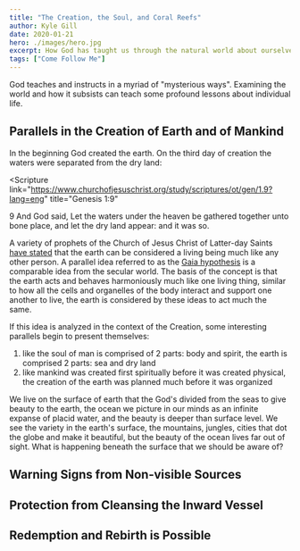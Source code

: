 ```yaml
---
title: "The Creation, the Soul, and Coral Reefs"
author: Kyle Gill
date: 2020-01-21
hero: ./images/hero.jpg
excerpt: How God has taught us through the natural world about ourselves
tags: ["Come Follow Me"]
---
```


God teaches and instructs in a myriad of "mysterious ways". Examining the world and how it subsists can teach some profound lessons about individual life.

## Parallels in the Creation of Earth and of Mankind

In the beginning God created the earth. On the third day of creation the waters were separated from the dry land:

<Scripture
  link="https://www.churchofjesuschrist.org/study/scriptures/ot/gen/1.9?lang=eng"
  title="Genesis 1:9"
>
  9 And God said, Let the waters under the heaven be gathered together unto bone
  place, and let the dry land appear: and it was so.
</Scripture>

A variety of prophets of the Church of Jesus Christ of Latter-day Saints [have stated](http://www.mormonthink.com/QUOTES/earth.htm) that the earth can be considered a living being much like any other person. A parallel idea referred to as the [Gaia hypothesis](https://en.wikipedia.org/wiki/Gaia_hypothesis) is a comparable idea from the secular world. The basis of the concept is that the earth acts and behaves harmoniously much like one living thing, similar to how all the cells and organelles of the body interact and support one another to live, the earth is considered by these ideas to act much the same.

If this idea is analyzed in the context of the Creation, some interesting parallels begin to present themselves:

1. like the soul of man is comprised of 2 parts: body and spirit, the earth is comprised 2 parts: sea and dry land
2. like mankind was created first spiritually before it was created physical, the creation of the earth was planned much before it was organized

We live on the surface of earth that the God's divided from the seas to give beauty to the earth, the ocean we picture in our minds as an infinite expanse of placid water, and the beauty is deeper than surface level.
We see the variety in the earth's surface, the mountains, jungles, cities that dot the globe and make it beautiful, but the beauty of the ocean lives far out of sight.
What is happening beneath the surface that we should be aware of?

## Warning Signs from Non-visible Sources

## Protection from Cleansing the Inward Vessel

## Redemption and Rebirth is Possible
